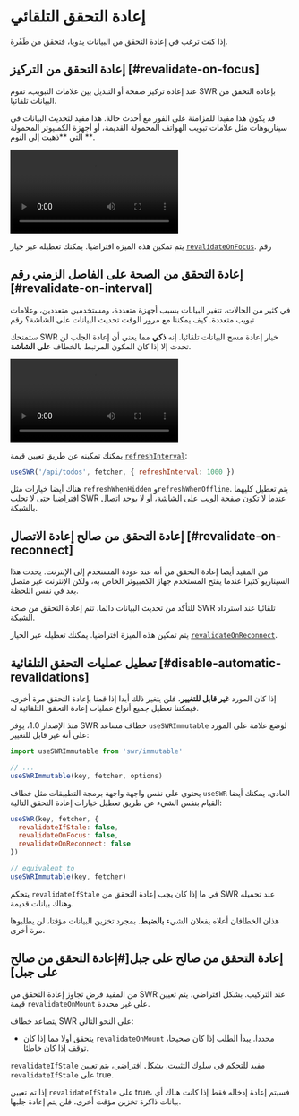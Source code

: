 

# إعادة التحقق التلقائي

<Callout>
  إذا كنت ترغب في إعادة التحقق من البيانات يدويا، فتحقق من <Link href="/docs/mutation">طَفْرة</Link>.
</Callout>

## إعادة التحقق من التركيز [#revalidate-on-focus] 

عند إعادة تركيز صفحة أو التبديل بين علامات التبويب، تقوم SWR بإعادة التحقق من البيانات تلقائيا. 

قد يكون هذا مفيدا للمزامنة على الفور مع أحدث حالة. هذا مفيد لتحديث البيانات في سيناريوهات مثل علامات تبويب الهواتف المحمولة القديمة، أو أجهزة الكمبيوتر المحمولة التي **ذهبت إلى النوم **.

<Bleed>
  <Video
    src="https://raw.githubusercontent.com/vercel/swr-site/master/.github/videos/focus-revalidate.mp4"
    caption="فيديو: استخدام إعادة التحقق من صحة التركيز لمزامنة حالة تسجيل الدخول تلقائيا بين الصفحات."
    ratio={307/768}
    className="mx-8 2xl:mx-24"
/>
</Bleed>

يتم تمكين هذه الميزة افتراضيا. يمكنك تعطيله عبر خيار [`revalidateOnFocus`](/docs/api). رقم 

## إعادة التحقق من الصحة على الفاصل الزمني  رقم [#revalidate-on-interval]

في كثير من الحالات، تتغير البيانات بسبب أجهزة متعددة، ومستخدمين متعددين، وعلامات تبويب متعددة. كيف يمكننا مع مرور الوقت تحديث البيانات على الشاشة؟ رقم 
 
ستمنحك SWR خيار إعادة مسح البيانات تلقائيا. إنه **ذكي** مما يعني أن إعادة الجلب لن تحدث إلا إذا كان المكون المرتبط بالخطاف **على الشاشة**.

<Bleed>
  <Video
    src="https://raw.githubusercontent.com/vercel/swr-site/master/.github/videos/refetch-interval.mp4"
    caption="فيديو: عندما يقوم المستخدم بإجراء تغيير، ستقدم كلتا الجلستين في النهاية نفس البيانات."
    ratio={307/768}
    className="mx-8 2xl:mx-24"
  />
</Bleed>

يمكنك تمكينه عن طريق تعيين قيمة [`refreshInterval`](/docs/api):

```js
useSWR('/api/todos', fetcher, { refreshInterval: 1000 })
```

هناك أيضا خيارات مثل `refreshWhenHidden` و`refreshWhenOffline`. يتم تعطيل كليهما افتراضيا حتى لا تجلب SWR عندما لا تكون صفحة الويب على الشاشة، أو لا يوجد اتصال بالشبكة. 
 
## إعادة التحقق من صالح إعادة الاتصال [#revalidate-on-reconnect] 
 
من المفيد أيضا إعادة التحقق من أنه عند عودة المستخدم إلى الإنترنت. يحدث هذا السيناريو كثيرا عندما يفتح المستخدم جهاز الكمبيوتر الخاص به، ولكن الإنترنت غير متصل بعد في نفس اللحظة. 
 
للتأكد من تحديث البيانات دائما، تتم إعادة التحقق من صحة SWR تلقائيا عند استرداد الشبكة. 
 
يتم تمكين هذه الميزة افتراضيا. يمكنك تعطيله عبر الخيار [`revalidateOnReconnect`](/docs/api). 
 
## تعطيل عمليات التحقق التلقائية [#disable-automatic-revalidations] 
 
إذا كان المورد **غير قابل للتغيير**، فلن يتغير ذلك أبدا إذا قمنا بإعادة التحقق مرة أخرى، فيمكننا تعطيل جميع أنواع عمليات إعادة التحقق التلقائية له. 
 
منذ الإصدار 1.0، يوفر SWR خطاف مساعد `useSWRImmutable` لوضع علامة على المورد على أنه غير قابل للتغيير:

```js
import useSWRImmutable from 'swr/immutable'

// ...
useSWRImmutable(key, fetcher, options)
```

يحتوي على نفس واجهة واجهة برمجة التطبيقات مثل خطاف `useSWR` العادي. يمكنك أيضا القيام بنفس الشيء عن طريق تعطيل خيارات إعادة التحقق التالية:

```js
useSWR(key, fetcher, {
  revalidateIfStale: false,
  revalidateOnFocus: false,
  revalidateOnReconnect: false
})

// equivalent to
useSWRImmutable(key, fetcher)
```

يتحكم `revalidateIfStale` في ما إذا كان يجب إعادة التحقق من SWR عند تحميله وهناك بيانات قديمة. 

هذان الخطافان أعلاه يفعلان الشيء **بالضبط**. بمجرد تخزين البيانات مؤقتا، لن يطلبوها مرة أخرى. 

## إعادة التحقق من صالح على جبل[#إعادة التحقق من صالح على جبل] 
 
من المفيد فرض تجاوز إعادة التحقق من SWR عند التركيب. بشكل افتراضي، يتم تعيين قيمة `revalidateOnMount` على غير محددة. 

يتصاعد خطاف SWR على النحو التالي: 
 
- يتحقق أولا مما إذا كان `revalidateOnMount` محددا. يبدأ الطلب إذا كان صحيحا، توقف إذا كان خاطئا. 
 
`revalidateIfStale` مفيد للتحكم في سلوك التثبيت. بشكل افتراضي، يتم تعيين `revalidateIfStale` على true. 
 
إذا تم تعيين `revalidateIfStale` على true، فسيتم إعادة إدخاله فقط إذا كانت هناك أي بيانات ذاكرة تخزين مؤقت أخرى، فلن يتم إعادة جلبها.

